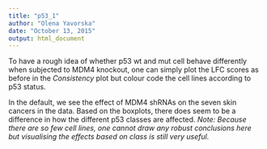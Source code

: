 ```yaml
---
title: "p53_1"
author: "Olena Yavorska"
date: "October 13, 2015"
output: html_document
---
```


To have a rough idea of whether p53 wt and mut cell behave differently when subjected to MDM4 knockout, one can simply plot the LFC scores as before in the *Consistency* plot but colour code the cell lines according to p53 status.

In the default, we see the effect of MDM4 shRNAs on the seven skin cancers in the data. Based on the boxplots, there does seem to be a difference in how the different p53 classes are affected. *Note: Because there are so few cell lines, one cannot draw any robust conclusions here but visualising the effects based on class is still very useful.*

